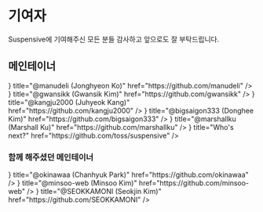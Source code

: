 
# 기여자

Suspensive에 기여해주신 모든 분들 감사하고 앞으로도 잘 부탁드립니다.

<BubbleChart />

## 메인테이너

<Cards num={3}>
  <Cards.Card
    icon={
      <img
        src="https://github.com/manudeli.png"
        width={70}
        height={70}
        style={{ borderRadius: 35, border: '2px solid #ffffff20' }}
      />
    }
    title="@manudeli (Jonghyeon Ko)"
    href="https://github.com/manudeli"
  />
  <Cards.Card
    icon={
      <img
        src="https://github.com/gwansikk.png"
        width={70}
        height={70}
        style={{ borderRadius: 35, border: '2px solid #ffffff20' }}
      />
    }
    title="@gwansikk (Gwansik Kim)"
    href="https://github.com/gwansikk"
  />
  <Cards.Card
    icon={
      <img
        src="https://github.com/kangju2000.png"
        width={70}
        height={70}
        style={{ borderRadius: 35, border: '2px solid #ffffff20' }}
      />
    }
    title="@kangju2000 (Juhyeok Kang)"
    href="https://github.com/kangju2000"
  />
  <Cards.Card
    icon={
      <img
        src="https://github.com/bigsaigon333.png"
        width={70}
        height={70}
        style={{ borderRadius: 35, border: '2px solid #ffffff20' }}
      />
    }
    title="@bigsaigon333 (Donghee Kim)"
    href="https://github.com/bigsaigon333"
  />
  <Cards.Card
    icon={
      <img
        src="https://github.com/marshallku.png"
        width={70}
        height={70}
        style={{ borderRadius: 35, border: '2px solid #ffffff20' }}
      />
    }
    title="@marshallku (Marshall Ku)"
    href="https://github.com/marshallku"
  />
  <Cards.Card
    className="animate-pulse opacity-10"
    icon={
      <div
        className="opacity-40"
        style={{
          display: 'flex',
          justifyContent: 'center',
          alignItems: 'center',
          minWidth: 70,
          minHeight: 70,
          borderRadius: 35,
          border: '1px solid #ffffff80',
          backgroundColor: '#ffffff40',
        }}
      />
    }
    title="Who's next?"
    href="https://github.com/toss/suspensive"
  />
</Cards>

### 함께 해주셨던 메인테이너

<Cards num={3}>
  <Cards.Card
    className="opacity-40"
    icon={
      <img
        src="https://github.com/okinawaa.png"
        width={70}
        height={70}
        style={{ borderRadius: 35, border: '2px solid #ffffff20' }}
      />
    }
    title="@okinawaa (Chanhyuk Park)"
    href="https://github.com/okinawaa"
  />
  <Cards.Card
    className="opacity-40"
    icon={
      <img
        src="https://github.com/minsoo-web.png"
        width={70}
        height={70}
        style={{ borderRadius: 35, border: '2px solid #ffffff20' }}
      />
    }
    title="@minsoo-web (Minsoo Kim)"
    href="https://github.com/minsoo-web"
  />
  <Cards.Card
    className="opacity-40"
    icon={
      <img
        src="https://github.com/SEOKKAMONI.png"
        width={70}
        height={70}
        style={{ borderRadius: 35, border: '2px solid #ffffff20' }}
      />
    }
    title="@SEOKKAMONI (Seokjin Kim)"
    href="https://github.com/SEOKKAMONI"
  />
</Cards>
